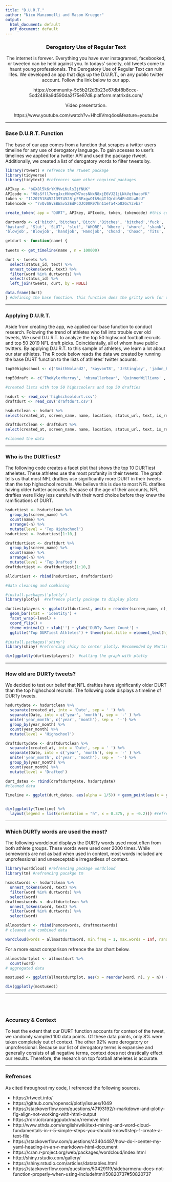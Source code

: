 ```yaml
---
title: "D.U.R.T."
author: "Nico Manzonelli and Mason Krueger"
output:
  html_document: default
  pdf_document: default
---
```

<style type="text/css">

h1.title {
  font-size: 38px;
  color: Black;
  text-align: center;
}
h4.author {
  font-size: 18px;
  font-family: "Times New Roman", Times, serif;
  color: Black;
  text-align: center;
}
</style>
<center>
### Derogatory Use of Regular Text

  The internet is forever. Everything you have ever instagramed, facebooked, or tweeted can be held against you. In todays' soceity, old tweets come to haunt young professionals. The Derogatory Use of Regular Text can ruin lifes. We developed an app that digs up the D.U.R.T., on any public twitter account. Follow the link below to our app.

https://community-5c5b2f2d3b23e67dbf8b8cce-5cd2489a9d590da2f75e87d8.platform.matrixds.com/

Video presentation.

https://www.youtube.com/watch?v=HhcllVmq4os&feature=youtu.be 
  
</center>

******

### Base D.U.R.T. Function

  The base of our app comes from a function that scrapes a twitter users timeline for any use of derogatory language. To gain acesses to user's timelines we applied for a twitter API and used the package rtweet. Additionally, we created a list of derogatory words to filter tweets by.

```r

library(rtweet) # refrence the rtweet package
library(tidyverse)
library(tidytext) #refrences some other required packages

APIkey <- "bGX8l5k6rYKMVwiKulsIjfNUK"
APIcode <- "V8sSfll7wrgJxcHNnyCW7xcsNNxN8xjE6VJ21jLNkVqthacofK"
token <- "1120751845213974528-pEBExgwOIk9q4IfQrdbRdFnGGLwRcU"
tokencode <- "7vQvSGvEBWav52EdPcQJC00R97hn11eTa4ko82GcYzvbz"

create_token( app = "DURT", APIkey, APIcode, token, tokencode) #this code accesses our twitter API. Authorization below.

durtwords <- c('bitch','bitches','Bitch','Bitches', 'bitched','fuck', 'Fuck', 'FUCK', 'fucking', 'fucked', 'fucker', 'Fucked', 'Fucker', 'Fuckers', 'Cunt', 'cunt', 'CUNT', 'fag','FAG','Fag', 'faggot', 'Faggot', 'faggit', 'Faggit', 'Faggot', 'NIGGER','Nigger', 'nigger', 'Nigga', 'NIGGA', 'Nigga', 'Ass', 'ass', 'ASS', 'Bastard', 'BASTARD',
'bastard', 'Slut', 'SLUT', 'slut', 'WHORE', 'Whore', 'whore', 'skank', 'Skank', 'WHORE', 'porn', 'Porn', 'PORN', 'Vagina', 'VAGINA', 'vagina', 'dick', 'Dick', 'DICK', 'Pussy', 'PUSSY', 'pussy', 'penis', 'Penis', 'PENIS','Gay', 'GAY', 'gay','NIGGERS', 'niggas', 'niggers', 'NIGGAS', 'Gay', 'gays', 'GAYS', 'Gays', 'fags', 'Fags', 'Faggots','shit', 'SHIT', 'Shit', 'Shits', 'shits', 'Mexican', 'mexican', 'mexicans', 'Mexicans', 'Jew', 'Jews', 'jew', 'jews', 'spic', 'COCK', 'cock', 'cocks', 'Cock','retard', 'Retard', 'Retarded','retarded', 'chode', 'Chode', 'Cum', 'CUM', 'cum', 'Weed', 'weed', 'crack', 'Crack', 'Coke', 'coke', 'blow', 'Blow', 'ayo', 'yayo','alc', 'beer','Beer', 'Twat', 'twat', 'TWAT', 'prick', 'Prick', 'FUCKER', 'clit', 'Clit', 'CLIT', 'Jizz', 'jizz', 'sex', 'Sex', 'SEX', 'queef', 'Queef',
'blowjob', 'Blowjob', 'handjob', 'Handjob', 'choad', 'Choad', 'Tits', 'tits', 'TITS', 'Titties', 'titties', 'tiddies', 'Boobs', 'boobs', 'balls', 'Balls', 'ballsack', 'Ballsack', 'Piss', 'piss', 'Taint', 'taint', 'Pubes', 'pubes', 'nutsack', 'Nutsack', 'Spick', 'Spick', 'wetback', 'Terrorist', 'terrorist', 'LSD', 'Acid', 'acid', 'Nazi', 'nazi', 'NAZIS', 'NAZI', 'nazis', 'Dyke', 'dyke', 'Dike', 'dike', 'Coon', 'coon', 'COON', 'DIKE', 'DYKE', 'queer', 'Queer', 'trans', 'tranny','Tranny', 'NIG', 'nig', 'Nig', 'Lesbian', 'lesbian', 'Lesbo', 'lesbian', 'Redneck', 'redneck', 'Raghead', 'raghead', 'fat', 'FAT', 'Fat', 'towelhead', 'Towelhead', 'blunt', 'Blunt', 'Joint', 'joint') #defining durty words

getdurt <- function(name) {
  
tweets <- get_timeline(name , n = 100000)

durt <- tweets %>%
  select(status_id, text) %>%
  unnest_tokens(word, text) %>%
  filter(word %in% durtwords) %>%
  select(status_id) %>%
  left_join(tweets, durt, by = NULL)

data.frame(durt)
} #defining the base function. this function does the gritty work for our app.

```

*****

### Applying D.U.R.T.

  Aside from creating the app, we applied our base function to conduct research. Folowing the trend of athletes who fall into trouble over old tweets, We used D.U.R.T. to analyze the top 50 highscool football recruits and top 50 2019 NFL draft picks. Coincidentally, all of whom have public twitters. By applying D.U.R.T. to this sample of athletes, we learn a lot about our star athletes. The R code below reads the data we created by running the base DURT function to the lists of athletes' twitter acounts.

```r

top50highschool <- c('SmithNoland2', 'kayvonT8', 'JrStingley', 'jadon_haselwood', 'Antonioalfano99', '6sixGod_', 'ENeal73', 'ZP62019', 'buhbuhbru', 'darnell_5232', 'SpencerRattler','zacharrison_', 'Emery4____',  'daxhill5', 'K_Green_01', 'boimarv9', 'loganbrown53', 'brand0n_smith12', 'KobeDean2', 'GarrettWilson_V', '_TheoWeaseJr','D1Figure_', 'andrewbooth21', 'geo_Thagoat', 'opfreak15', 'claywebbG3', 'CharlesCross67', 'wanyamorris64', 'ealy_1k', 'h_miller76', 'Thechrishinton','MarcelBrooks_5', 'bo_nix10', 'J_Whitt3', 'JayD__5', 'domblaylock_1', 'dreamchaserTy10', 'Ford_Kyle6', '_FrankLadson', 'PierceQuick', '_mykael2','KinggChris7', 'jordantofly100', 'HenryTootoo1', 'LewisCine', 'zachcharbon', 'isopsher', 'Easymoney_Kai', 'jakesmith27', 'DoItAllDent103')

top50draft <- c('TheKylerMurray', 'nbsmallerbear', 'QuinnenWilliams' ,'Cle_Missile' ,'DevinWhite__40' ,'Daniel_Jones10' ,'JoshAllen41_' ,'TheeHOCK8' ,'Edoliver_11' ,'_Dbush11' ,'JonahGWilliams','RashanAGary','cwilkins42' ,'Big_Fish75','dh_simba7' ,'Fire_Burns99','llawrence2139','Gbradbury_11','GrindSimmons94','nrfant','darnellsavage_' ,'AndreDillard_','levelstothis_2' ,'iAM_JoshJacobs' ,'Primetime_jet' ,'_sweat9','JohnathanAbram1','JerryTillery','ljcollier91','DreBaker1_','KalebMcgary','NkealHarry15','byronmurphy','Rock_152','jawaan_taylor74','Uno_Captain','Thegreglittle','Cody_Ford74','MrSeanyB1','MullenIsland1','DaltonBigD71','DrewLock23','tavai31','Big_E_14','JoejuanW','Greedy','Erik_McCoy_73','benbanogu','swervinirvin_')

#created lists with top 50 highscoolers and top 50 drafties

hsdurt <- read_csv('highschooldurt.csv')
draftdurt <- read_csv('draftdurt.csv')

hsdurtclean <- hsdurt %>%
select(created_at, screen_name, name, location, status_url, text, is_retweet, favorite_count, retweet_count, retweet_name, retweet_location, profile_image_url)

draftdurtclean <- draftdurt %>%
select(created_at, screen_name, name, location, status_url, text, is_retweet, favorite_count, retweet_count, retweet_name, retweet_location, profile_image_url)

#cleaned the data
```

******

### Who is the DURTiest?

  The following code creates a facet plot that shows the top 10 DURTiest atheletes. These athletes use the most profanity in their tweets. The graph tells us that most NFL drafties use significantly more DURT in their tweets than the top highschool recruits. We believe this is due to most NFL drafites having older twitter accounts. Becuase of the age of their accounts, NFL drafties were likley less careful with their word choice before they knew the ramifications of DURT.

```r

hsdurtiest <- hsdurtclean %>%  
  group_by(screen_name) %>%
  count(name) %>%
  arrange(-n) %>%
  mutate(level = 'Top Highschool')
hsdurtiest <- hsdurtiest[1:10,]

draftdurtiest <- draftdurt %>%
  group_by(screen_name) %>%
  count(name) %>%
  arrange(-n) %>%
  mutate(level = 'Top Drafted')
draftdurtiest <- draftdurtiest[1:10,]

alldurtiest <- rbind(hsdurtiest, draftdurtiest)

#data cleaning and combining

#install.packages('plotly')
library(plotly)  #refrence plotly package to display plots

durtiestplayers <- ggplot(alldurtiest, aes(x = reorder(screen_name, n), y = n)) +
  geom_bar(stat = 'identity') +
  facet_wrap(~level) +
  coord_flip() +
  theme_minimal() + xlab('') + ylab('DURTy Tweet Count') +
  ggtitle('Top DURTiest Athletes') + theme(plot.title = element_text(hjust = 0.5)) #build ggplot

#install.packages('shiny')
library(shiny) #refrencing shiny to center plotly. Recomended by Martin Schmelzer on stackoverflow.

div(ggplotly(durtiestplayers))  #calling the graph with plotly

```

******

### How old are DURTy tweets?

  We decided to test our belief that NFL drafties have significantly older DURT than the top highschool recruits. The following code displays a timeline of DURTy tweets.

```r

hsdurtydate <- hsdurtclean %>%
  separate(created_at, into = 'Date', sep = ' ') %>%
  separate(Date, into = c('year', 'month'), sep = '-' ) %>%
  unite('year_month', c('year', 'month'), sep =  '-') %>%
  group_by(year_month) %>%
  count(year_month) %>%
  mutate(level = 'Highschool')

draftdurtydate <- draftdurtclean %>%
  separate(created_at, into = 'Date', sep = ' ') %>%
  separate(Date, into = c('year', 'month'), sep = '-' ) %>%
  unite('year_month', c('year', 'month'), sep =  '-') %>%
  group_by(year_month) %>%
  count(year_month) %>%
  mutate(level = 'Drafted')

durt_dates <- rbind(draftdurtydate, hsdurtydate)
#cleaned data

Timeline <- ggplot(durt_dates, aes(alpha = 1/5)) + geom_point(aes(x = year_month, y = level, size = n, color = level)) + theme(plot.title = element_text(hjust = .5), axis.text = element_blank(), axis.ticks = element_blank()) + ggtitle('DURTy Tweet Timeline') + xlab('Time') + ylab('') + theme(legend.position="bottom", legend.box = "horizontal") #creating the graph. Refrenced rdrr.io to clean up axis.


div(ggplotly(Timeline) %>%
  layout(legend = list(orientation = "h", x = 0.375, y = -0.2))) #refrence tbradley to move legend below plotly from github issues

```

******

### Which DURTy words are used the most?

  The following wordcloud displays the DURTy words used most often from both athlete groups. These words were used over 2000 times. While somewords are not as bad when used in context, most words included are unprofessional and unexeceptable irregardless of context. 
  
```r

library(wordcloud) #refrencing package wordcloud
library(tm) #refrencing pacakge tm

hsmostwords <- hsdurtclean %>%
  unnest_tokens(word, text) %>%
  filter(word %in% durtwords) %>%
  select(word)
draftmostwords <- draftdurtclean %>%
  unnest_tokens(word, text) %>%
  filter(word %in% durtwords) %>%
  select(word)

allmostdurt <- rbind(hsmostwords, draftmostwords)
# cleaned and combined data

wordcloud(words = allmostdurt$word, min.freq = 1, max.words = Inf, random.order = FALSE) #created wordcloud

```

For a more exact comparison refrence the bar chart below.

```r

allmostdurtplot <- allmostdurt %>%
  count(word)
# aggregated data

mostused <- ggplot(allmostdurtplot, aes(x = reorder(word, n), y = n)) + geom_bar(stat = 'identity') + coord_flip() + theme_minimal(base_size = 8.5) + xlab('') + ylab('Word Count') + theme(plot.title = element_text(hjust = 0.5)) + ggtitle('Most Used DURTy Words') 

div(ggplotly(mostused))

```


*****
<br><br>

### Accuracy & Context

  To test the extent that our DURT function accounts for context of the tweet, we randomly sampled 100 data points. Of these data points, only 8% were taken completely out of context. The other 92% were derogatory or unprofessional. Because our list of derogatory terms is expansive and generally consists of all negative terms, context does not drastically effect our results. Therefore, the research on top football atheletes is accurate.

*****

### Refrences

As cited throughout my code, I refrenced the following sources.

+ https://rtweet.info/
+ https://github.com/ropensci/plotly/issues/1049
+ https://stackoverflow.com/questions/47193192/r-markdown-and-plotly-fig-align-not-working-with-html-output
+ https://rdrr.io/cran/ggpubr/man/rremove.html 
+ http://www.sthda.com/english/wiki/text-mining-and-word-cloud-fundamentals-in-r-5-simple-steps-you-should-know#step-1-create-a-text-file
+ https://stackoverflow.com/questions/43404487/how-do-i-center-my-yaml-heading-in-an-r-markdown-html-document
+ https://cran.r-project.org/web/packages/wordcloud/index.html
+ http://shiny.rstudio.com/gallery/
+ https://shiny.rstudio.com/articles/datatables.html
+ https://stackoverflow.com/questions/50429119/sidebarmenu-does-not-function-properly-when-using-includehtml/50820737#50820737 


